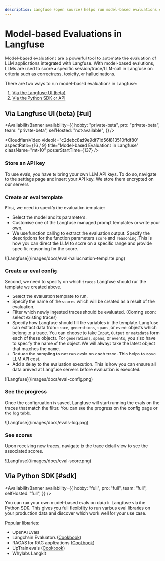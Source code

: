 ```yaml
---
description: Langfuse (open source) helps run model-based evaluations on production data to monitor and improve LLMs applications.
---
```


# Model-based Evaluations in Langfuse

Model-based evaluations are a powerful tool to automate the evaluation of LLM applications integrated with Langfuse. With model-based evalutions, LLMs are used to score a specific session/trace/LLM-call in Langfuse on criteria such as correctness, toxicity, or hallucinations.

There are two ways to run model-based evaluations in Langfuse:

1. [Via the Langfuse UI (beta)](#ui)
2. [Via the Python SDK or API](#sdk)

## Via Langfuse UI (beta) [#ui]

<AvailabilityBanner
  availability={{
    hobby: "private-beta",
    pro: "private-beta",
    team: "private-beta",
    selfHosted: "not-available",
  }}
/>

<CloudflareVideo
  videoId="c2debc8ad9e9df71d56f813510ffdf80"
  aspectRatio={16 / 9}
  title="Model-based Evaluations in Langfuse"
  className="mt-10"
  posterStartTime={137}
/>

<Steps>

### Store an API key

To use evals, you have to bring your own LLM API keys. To do so, navigate to the settings page and insert your API key. We store them encrypted on our servers.

### Create an eval template

First, we need to specify the evaluation template:

- Select the model and its parameters.
- Customise one of the Langfuse managed prompt templates or write your own.
- We use function calling to extract the evaluation output. Specify the descriptions for the function parameters `score` and `reasoning`. This is how you can direct the LLM to score on a specific range and provide specific reasoning for the score.

<Frame border>![Langfuse](/images/docs/eval-hallucination-template.png)</Frame>

### Create an eval config

Second, we need to specify on which `traces` Langfuse should run the template we created above.

- Select the evaluation template to run.
- Specify the name of the `scores` which will be created as a result of the evaluation.
- Filter which newly ingested traces should be evaluated. (Coming soon: select existing traces)
- Specify how Langfuse should fill the variables in the template. Langfuse can extract data from `trace`, `generations`, `spans`, or `event` objects which belong to a trace. You can choose to take `Input`, `Output` or `metadata` form each of these objects. For `generations`, `spans`, or `events`, you also have to specify the name of the object. We will always take the latest object that matches the name.
- Reduce the sampling to not run evals on each trace. This helps to save LLM API cost.
- Add a delay to the evaluation execution. This is how you can ensure all data arrived at Langfuse servers before evaluation is exeucted.

<Frame border>![Langfuse](/images/docs/eval-config.png)</Frame>

### See the progress

Once the configruation is saved, Langfuse will start running the evals on the traces that match the filter. You can see the progress on the config page or the log table.

<Frame border className="max-w-lg">
  ![Langfuse](/images/docs/evals-log.png)
</Frame>

### See scores

Upon receiving new traces, navigate to the trace detail view to see the associated scores.

<Frame border className="max-w-lg">
  ![Langfuse](/images/docs/eval-score.png)
</Frame>

</Steps>

## Via Python SDK [#sdk]

<AvailabilityBanner
  availability={{
    hobby: "full",
    pro: "full",
    team: "full",
    selfHosted: "full",
  }}
/>

You can run your own model-based evals on data in Langfuse via the Python SDK. This gives you full flexibility to run various eval libraries on your production data and discover which work well for your use case.

Popular libraries:

- OpenAI Evals
- Langchain Evaluators ([Cookbook](/guides/cookbook/evaluation_with_langchain))
- RAGAS for RAG applications ([Cookbook](/guides/cookbook/evaluation_of_rag_with_ragas))
- UpTrain evals ([Cookbook](/guides/cookbook/evaluation_with_uptrain))
- Whylabs Langkit
